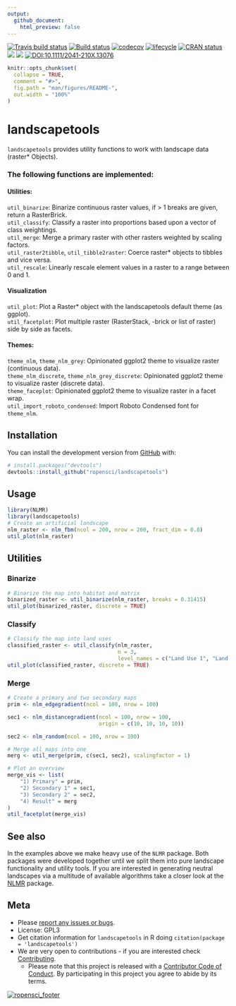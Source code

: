 ```yaml
---
output:
  github_document:
    html_preview: false
---
```

[![Travis build status](https://travis-ci.org/ropensci/landscapetools.svg?branch=master)](https://travis-ci.org/ropensci/landscapetools)
[![Build status](https://ci.appveyor.com/api/projects/status/aehfkxfb5r4vjlm9?svg=true)](https://ci.appveyor.com/project/ropensci/landscapetools)
[![codecov](https://codecov.io/gh/ropensci/landscapetools/branch/develop/graph/badge.svg)](https://codecov.io/gh/ropensci/landscapetools)
[![lifecycle](https://img.shields.io/badge/lifecycle-maturing-blue.svg)](https://www.tidyverse.org/lifecycle/#maturing)
[![CRAN status](https://www.r-pkg.org/badges/version/landscapetools)](https://cran.r-project.org/package=landscapetools)
[![](http://cranlogs.r-pkg.org/badges/grand-total/landscapetools)](http://cran.rstudio.com/web/packages/landscapetools/index.html)
[![](https://badges.ropensci.org/188_status.svg)](https://github.com/ropensci/onboarding/issues/188)
[![DOI:10.1111/2041-210X.13076](https://zenodo.org/badge/DOI/10.1111/2041-210X.13076.svg)](https://doi.org/10.1111/2041-210X.13076)

```r
knitr::opts_chunk$set(
  collapse = TRUE,
  comment = "#>",
  fig.path = "man/figures/README-",
  out.width = "100%"
)
```
# landscapetools

`landscapetools` provides utility functions to work with landscape data (raster* 
Objects). 


### The following functions are implemented:

#### Utilities:

`util_binarize`: Binarize continuous raster values, if > 1 breaks are given, return a RasterBrick.<br/>
`util_classify`: Classify a raster into proportions based upon a vector of class weightings.<br/>
`util_merge`: Merge a primary raster with other rasters weighted by scaling factors.<br/>
`util_raster2tibble`, `util_tibble2raster`: Coerce raster* objects to tibbles and vice versa.<br/>
`util_rescale`: Linearly rescale element values in a raster to a range between 0 and 1.<br/>

#### Visualization

`util_plot`: Plot a Raster* object with the landscapetools default theme (as ggplot).<br/>
`util_facetplot`: Plot multiple raster (RasterStack, -brick or list of raster) side by side as facets.<br/>

#### Themes:

`theme_nlm`, `theme_nlm_grey`: Opinionated ggplot2 theme to visualize raster (continuous data).<br/>
`theme_nlm_discrete`, `theme_nlm_grey_discrete`: Opinionated ggplot2 theme to visualize raster (discrete data).<br/>
`theme_faceplot`: Opinionated ggplot2 theme to visualize raster in a facet wrap.<br/>
`util_import_roboto_condensed`: Import Roboto Condensed font for `theme_nlm`.<br/>

## Installation

You can install the development version from [GitHub](https://github.com/) with:

``` r
# install.packages("devtools")
devtools::install_github("ropensci/landscapetools")
```

## Usage

```r
library(NLMR)
library(landscapetools)
# Create an artificial landscape
nlm_raster <- nlm_fbm(ncol = 200, nrow = 200, fract_dim = 0.8)
util_plot(nlm_raster)
```


## Utilities

### Binarize

```r
# Binarize the map into habitat and matrix
binarized_raster <- util_binarize(nlm_raster, breaks = 0.31415)
util_plot(binarized_raster, discrete = TRUE)
```

### Classify

```r
# Classify the map into land uses
classified_raster <- util_classify(nlm_raster,
                                   n = 3,
                                   level_names = c("Land Use 1", "Land Use 2", "Land Use 3"))
util_plot(classified_raster, discrete = TRUE)
```

### Merge

```r
# Create a primary and two secondary maps
prim <- nlm_edgegradient(ncol = 100, nrow = 100)

sec1 <- nlm_distancegradient(ncol = 100, nrow = 100,
                             origin = c(10, 10, 10, 10))

sec2 <- nlm_random(ncol = 100, nrow = 100)

# Merge all maps into one
merg <- util_merge(prim, c(sec1, sec2), scalingfactor = 1)

# Plot an overview
merge_vis <- list(
    "1) Primary" = prim,
    "2) Secondary 1" = sec1,
    "3) Secondary 2" = sec2,
    "4) Result" = merg
)
util_facetplot(merge_vis)
```

## See also

In the examples above we make heavy use of the `NLMR` package.
Both packages were developed together until we split them into pure landscape functionality and utility tools.
If you are interested in generating neutral landscapes via a multitude of available algorithms take a closer look at the [NLMR](https://github.com/ropensci/NLMR/) package.

## Meta

* Please [report any issues or bugs](https://github.com/ropensci/landscapetools/issues/new/).
* License: GPL3
* Get citation information for `landscapetools` in R doing `citation(package = 'landscapetools')`
* We are very open to contributions - if you are interested check [Contributing](CONTRIBUTING.md).
    * Please note that this project is released with a [Contributor Code of Conduct](CODE_OF_CONDUCT.md). By participating in this project you agree to abide by its terms.

[![ropensci_footer](https://ropensci.org/public_images/github_footer.png)](http://ropensci.org)
